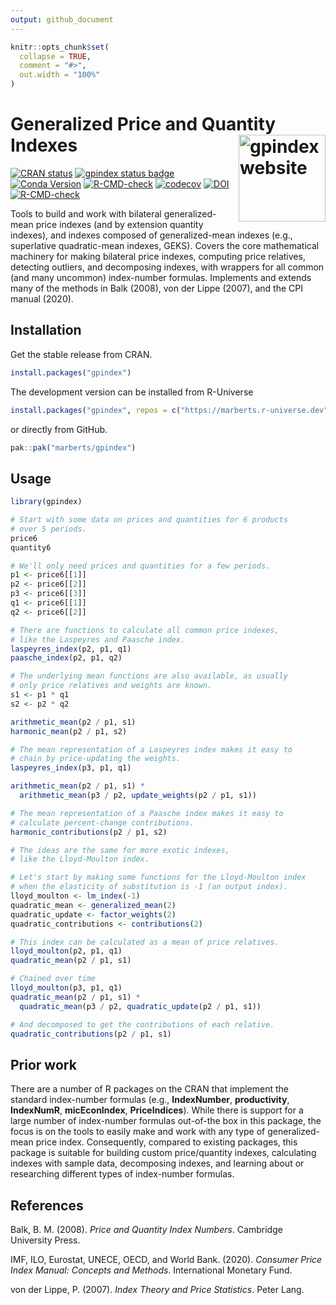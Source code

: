 ```yaml
---
output: github_document
---
```


<!-- README.md is generated from README.Rmd. Please edit that file. -->

```r
knitr::opts_chunk$set(
  collapse = TRUE,
  comment = "#>",
  out.width = "100%"
)
```

# Generalized Price and Quantity Indexes <a href="https://marberts.github.io/gpindex/"><img src="man/figures/logo.png" align="right" height="139" alt="gpindex website" /></a>

<!-- badges: start -->
[![CRAN status](https://www.r-pkg.org/badges/version/gpindex)](https://cran.r-project.org/package=gpindex)
[![gpindex status badge](https://marberts.r-universe.dev/badges/gpindex)](https://marberts.r-universe.dev/gpindex)
[![Conda Version](https://img.shields.io/conda/vn/conda-forge/r-gpindex.svg)](https://anaconda.org/conda-forge/r-gpindex)
[![R-CMD-check](https://github.com/marberts/gpindex/workflows/R-CMD-check/badge.svg)](https://github.com/marberts/gpindex/actions)
[![codecov](https://codecov.io/gh/marberts/gpindex/graph/badge.svg?token=TL7V9QO0BH)](https://app.codecov.io/gh/marberts/gpindex)
[![DOI](https://zenodo.org/badge/261861375.svg)](https://zenodo.org/doi/10.5281/zenodo.10097742)
[![R-CMD-check](https://github.com/marberts/gpindex/actions/workflows/R-CMD-check.yaml/badge.svg)](https://github.com/marberts/gpindex/actions/workflows/R-CMD-check.yaml)
<!-- badges: end -->

Tools to build and work with bilateral generalized-mean price indexes (and by extension quantity indexes), and indexes composed of generalized-mean indexes (e.g., superlative quadratic-mean indexes, GEKS). Covers the core mathematical machinery for making bilateral price indexes, computing price relatives, detecting outliers, and decomposing indexes, with wrappers for all common (and many uncommon) index-number formulas. Implements and extends many of the methods in Balk (2008), von der Lippe (2007), and the CPI manual (2020).

## Installation

Get the stable release from CRAN.

```r
install.packages("gpindex")
```

The development version can be installed from R-Universe

```r
install.packages("gpindex", repos = c("https://marberts.r-universe.dev", "https://cloud.r-project.org"))
```

or directly from GitHub.

```r
pak::pak("marberts/gpindex")
```

## Usage

```r
library(gpindex)

# Start with some data on prices and quantities for 6 products
# over 5 periods.
price6
quantity6

# We'll only need prices and quantities for a few periods.
p1 <- price6[[1]]
p2 <- price6[[2]]
p3 <- price6[[3]]
q1 <- price6[[1]]
q2 <- price6[[2]]

# There are functions to calculate all common price indexes,
# like the Laspeyres and Paasche index.
laspeyres_index(p2, p1, q1)
paasche_index(p2, p1, q2)

# The underlying mean functions are also available, as usually
# only price relatives and weights are known.
s1 <- p1 * q1
s2 <- p2 * q2

arithmetic_mean(p2 / p1, s1)
harmonic_mean(p2 / p1, s2)

# The mean representation of a Laspeyres index makes it easy to
# chain by price-updating the weights.
laspeyres_index(p3, p1, q1)

arithmetic_mean(p2 / p1, s1) *
  arithmetic_mean(p3 / p2, update_weights(p2 / p1, s1))

# The mean representation of a Paasche index makes it easy to
# calculate percent-change contributions.
harmonic_contributions(p2 / p1, s2)

# The ideas are the same for more exotic indexes,
# like the Lloyd-Moulton index.

# Let's start by making some functions for the Lloyd-Moulton index
# when the elasticity of substitution is -1 (an output index).
lloyd_moulton <- lm_index(-1)
quadratic_mean <- generalized_mean(2)
quadratic_update <- factor_weights(2)
quadratic_contributions <- contributions(2)

# This index can be calculated as a mean of price relatives.
lloyd_moulton(p2, p1, q1)
quadratic_mean(p2 / p1, s1)

# Chained over time
lloyd_moulton(p3, p1, q1)
quadratic_mean(p2 / p1, s1) *
  quadratic_mean(p3 / p2, quadratic_update(p2 / p1, s1))

# And decomposed to get the contributions of each relative.
quadratic_contributions(p2 / p1, s1)
```

## Prior work

There are a number of R packages on the CRAN that implement the standard index-number formulas (e.g., **IndexNumber**, **productivity**, **IndexNumR**, **micEconIndex**, **PriceIndices**). While there is support for a large number of index-number formulas out-of-the box in this package, the focus is on the tools to easily make and work with any type of generalized-mean price index. Consequently, compared to existing packages, this package is suitable for building custom price/quantity indexes, calculating indexes with sample data, decomposing indexes, and learning about or researching different types of index-number formulas.

## References

Balk, B. M. (2008). *Price and Quantity Index Numbers*. Cambridge University Press.

IMF, ILO, Eurostat, UNECE, OECD, and World Bank. (2020). *Consumer Price Index Manual: Concepts and Methods*. International Monetary Fund.

von der Lippe, P. (2007). *Index Theory and Price Statistics*. Peter Lang.
